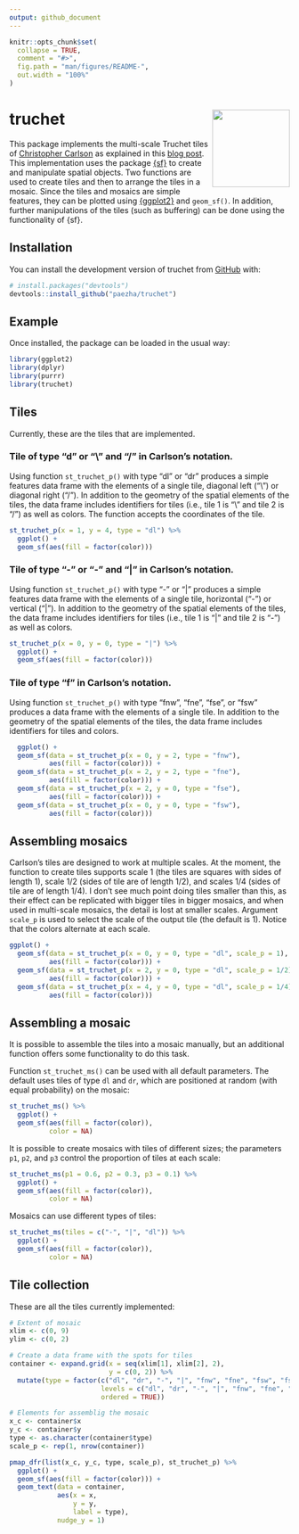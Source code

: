 ```yaml
---
output: github_document
---
```


<!-- README.md is generated from README.Rmd. Please edit that file -->

```r
knitr::opts_chunk$set(
  collapse = TRUE,
  comment = "#>",
  fig.path = "man/figures/README-",
  out.width = "100%"
)
```

# truchet <a href="https://paezha.github.io/truchet/"><img src="man/figures/logo.png" align="right" height="139" /></a>

<!-- badges: start -->
<!-- badges: end -->

This package implements the multi-scale Truchet tiles of [Christopher Carlson](https://archive.bridgesmathart.org/2018/bridges2018-39.html) as explained in this [blog post](https://christophercarlson.com/portfolio/multi-scale-truchet-patterns/). This implementation uses the package [{sf}]() to create and manipulate spatial objects. Two functions are used to create tiles and then to arrange the tiles in a mosaic. Since the tiles and mosaics are simple features, they can be plotted using [{ggplot2}]() and `geom_sf()`. In addition, further manipulations of the tiles (such as buffering) can be done using the functionality of {sf}.

<!--
Also check http://cambolbro.com/cv/index.html
-->

## Installation

You can install the development version of truchet from [GitHub](https://github.com/) with:

``` r
# install.packages("devtools")
devtools::install_github("paezha/truchet")
```

## Example

Once installed, the package can be loaded in the usual way:
```r
library(ggplot2)
library(dplyr)
library(purrr)
library(truchet)
```

## Tiles

Currently, these are the tiles that are implemented.

### Tile of type "d" or "\\" and "/" in Carlson's notation.

Using function `st_truchet_p()` with type "dl" or "dr" produces a simple features data frame with the elements of a single tile, diagonal left ("\\") or diagonal right ("/"). In addition to the geometry of the spatial elements of the tiles, the data frame includes identifiers for tiles (i.e., tile 1 is "\\" and tile 2 is "/") as well as colors. The function accepts the coordinates of the tile.

```r
st_truchet_p(x = 1, y = 4, type = "dl") %>%
  ggplot() +
  geom_sf(aes(fill = factor(color)))
```

### Tile of type "-" or "-" and "|" in Carlson's notation.

Using function `st_truchet_p()` with type "-" or "|" produces a simple features data frame with the elements of a single tile, horizontal ("-") or vertical  ("|"). In addition to the geometry of the spatial elements of the tiles, the data frame includes identifiers for tiles (i.e., tile 1 is "|" and tile 2 is "-") as well as colors.

```r
st_truchet_p(x = 0, y = 0, type = "|") %>%
  ggplot() +
  geom_sf(aes(fill = factor(color)))
```

### Tile of type "f" in Carlson's notation.

Using function `st_truchet_p()` with type "fnw", "fne", "fse", or "fsw" produces a data frame with the elements of a single tile. In addition to the geometry of the spatial elements of the tiles, the data frame includes identifiers for tiles and colors.
```r
  ggplot() +
  geom_sf(data = st_truchet_p(x = 0, y = 2, type = "fnw"),
          aes(fill = factor(color))) +
  geom_sf(data = st_truchet_p(x = 2, y = 2, type = "fne"),
          aes(fill = factor(color))) +
  geom_sf(data = st_truchet_p(x = 2, y = 0, type = "fse"),
          aes(fill = factor(color))) +
  geom_sf(data = st_truchet_p(x = 0, y = 0, type = "fsw"),
          aes(fill = factor(color)))
```

## Assembling mosaics

Carlson's tiles are designed to work at multiple scales. At the moment, the function to create tiles supports scale 1 (the tiles are squares with sides of length 1), scale 1/2 (sides of tile are of length 1/2), and scales 1/4 (sides of tile are of length 1/4). I don't see much point doing tiles smaller than this, as their effect can be replicated with bigger tiles in bigger mosaics, and when used in multi-scale mosaics, the detail is lost at smaller scales. Argument `scale_p` is used to select the scale of the output tile (the default is 1). Notice that the colors alternate at each scale.

```r
ggplot() +
  geom_sf(data = st_truchet_p(x = 0, y = 0, type = "dl", scale_p = 1),
          aes(fill = factor(color))) +
  geom_sf(data = st_truchet_p(x = 2, y = 0, type = "dl", scale_p = 1/2),
          aes(fill = factor(color))) +
  geom_sf(data = st_truchet_p(x = 4, y = 0, type = "dl", scale_p = 1/4),
          aes(fill = factor(color)))
```

## Assembling a mosaic

It is possible to assemble the tiles into a mosaic manually, but an additional function offers some functionality to do this task.

Function `st_truchet_ms()` can be used with all default parameters. The default uses tiles of type `dl` and `dr`, which are positioned at random (with equal probability) on the mosaic:
```r
st_truchet_ms() %>%
  ggplot() +
  geom_sf(aes(fill = factor(color)),
          color = NA)
```

It is possible to create mosaics with tiles of different sizes; the parameters `p1`, `p2`, and `p3` control the proportion of tiles at each scale:
```r
st_truchet_ms(p1 = 0.6, p2 = 0.3, p3 = 0.1) %>%
  ggplot() +
  geom_sf(aes(fill = factor(color)),
          color = NA)
```

Mosaics can use different types of tiles: 
```r
st_truchet_ms(tiles = c("-", "|", "dl")) %>%
  ggplot() +
  geom_sf(aes(fill = factor(color)),
          color = NA)
```

## Tile collection

These are all the tiles currently implemented:

```r
# Extent of mosaic
xlim <- c(0, 9)
ylim <- c(0, 2)

# Create a data frame with the spots for tiles
container <- expand.grid(x = seq(xlim[1], xlim[2], 2),
                         y = c(0, 2)) %>%
  mutate(type = factor(c("dl", "dr", "-", "|", "fnw", "fne", "fsw", "fse", "ane", "asw"),
                       levels = c("dl", "dr", "-", "|", "fnw", "fne", "fsw", "fse", "ane", "asw"),
                       ordered = TRUE))

# Elements for assemblig the mosaic
x_c <- container$x
y_c <- container$y
type <- as.character(container$type)
scale_p <- rep(1, nrow(container))

pmap_dfr(list(x_c, y_c, type, scale_p), st_truchet_p) %>%
  ggplot() + 
  geom_sf(aes(fill = factor(color))) +
  geom_text(data = container,
            aes(x = x,
                y = y,
                label = type),
            nudge_y = 1)
```
